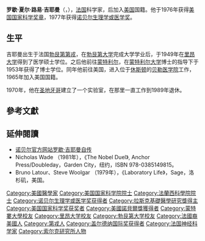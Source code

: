 {{Link style|time=2015-12-11T07:12:41+00:00}}
{{Infobox scientist
|name              = 罗歇·夏尔·路易·吉耶曼
|image             = Roger Guillemin.jpg
|image_size        = 
|caption           = 罗歇·吉耶曼
|birth_date        = {{birth date and age|1924|1|11}}
|birth_place       = {{FRA}}[[第戎|第戎]]
|death_date        = 
|death_place       = 
|residence         = 
|citizenship       = {{USA}}<ref>{{cite book|last=Schlessinger|first=Bernard S|first2=June H.|last2=Schlessinger|title=The who's who of Nobel Prize winners, 1901-1995|year=1996|publisher=Oryx Press|isbn=978-0-89774-899-5|page=133}}</ref>
|nationality       = {{FRA}}
|ethnicity         = 
|field             = [[生物學|生物學]]<br>[[神經學|神經學]]
|work_institutions = [[貝勒醫學院|貝勒醫學院]]
|alma_mater        = [[蒙特婁大學|蒙特婁大學]]<br>[[里昂大學|里昂大學]]
|doctoral_advisor  = [[:en:Hans_Selye|Hans Selye]]
|doctoral_students = {{Link-en|懷利·維爾|Wylie Vale}}
|known_for         = [[神經激素|神經激素]]
|influences        = 
|influenced        = 
|prizes            = [[美國國家科學獎章|美國國家科學獎章]]<br>[[诺贝尔生理学或医学奖|诺贝尔生理学或医学奖]]（1977年）
|religion          = 
|footnotes         = 
|signature         =
}}

'''罗歇·夏尔·路易·吉耶曼'''（{{lang-fr|'''Roger Charles Louis Guillemin'''}}，{{bd|1924年|1月11日}}），[[法国|法国]]科学家，后加入[[美国|美国]]国籍。他于1976年获得[[美国国家科学奖章|美国国家科学奖章]]，1977年获得[[诺贝尔生理学或医学奖|诺贝尔生理学或医学奖]]。

==生平==
吉耶曼出生于法国[[勃艮第|勃艮第]][[第戎|第戎]]，在[[勃艮第大学|勃艮第大学]]完成大学学业后，于1949年在[[里昂大学|里昂大学]]得到了医学硕士学位。之后他前往[[蒙特利尔|蒙特利尔]]，在[[蒙特利尔大学|蒙特利尔大学]]{{Link-en|汉斯·谢耶|Hans Selye}}博士的指导下于1953年获得了博士学位。同年他前往美国，进入位于[[休斯顿|休斯顿]]的[[贝勒医学院|贝勒医学院]]工作，1965年加入美国国籍。

1970年，他在[[圣地牙哥_(美国加州)|圣地牙哥]]建立了一个实验室，在那里一直工作到1989年退休。

== 參考文獻 ==
{{reflist}}

== 延伸閱讀 ==
*[http://nobelprize.org/nobel_prizes/medicine/laureates/1977/guillemin-autobio.html 诺贝尔官方网站罗歇·吉耶曼自传] {{Wayback|url=http://nobelprize.org/nobel_prizes/medicine/laureates/1977/guillemin-autobio.html |date=20070504004250 }}
* Nicholas Wade （1981年），《The Nobel Duel》, Anchor Press/Doubleday，Garden City，纽约，ISBN 978-0385149815。 
* Bruno Latour、Steve Woolgar （1979年），《Laboratory Life》，Sage，洛杉矶，美国。

{{诺贝尔生理学或医学奖获得者 (1976年-2000年)}}
{{美国国家科学奖章|biological}}
{{加拿大盖尔德纳国际奖获得者}}
{{阿尔伯特·拉斯克基础医学研究奖获得者}}

{{Authority control}}
{{DEFAULTSORT:Guillemin, Roger Charles Louis}}
[[Category:美國醫學家|Category:美國醫學家]]
[[Category:美国国家科学院院士|Category:美国国家科学院院士]]
[[Category:法蘭西科學院院士|Category:法蘭西科學院院士]]
[[Category:诺贝尔生理学或医学奖获得者|Category:诺贝尔生理学或医学奖获得者]]
[[Category:拉斯克基礎醫學研究獎得主|Category:拉斯克基礎醫學研究獎得主]]
[[Category:美国国家科学奖获奖者|Category:美国国家科学奖获奖者]]
[[Category:美國諾貝爾獎獲得者|Category:美國諾貝爾獎獲得者]]
[[Category:蒙特婁大學校友|Category:蒙特婁大學校友]]
[[Category:里昂大学校友|Category:里昂大学校友]]
[[Category:勃艮第大学校友|Category:勃艮第大学校友]]
[[Category:法國裔美國人|Category:法國裔美國人]]
[[Category:第戎人|Category:第戎人]]
[[Category:盖尔德纳国际奖获得者|Category:盖尔德纳国际奖获得者]]
[[Category:法国神经科学家|Category:法国神经科学家]]
[[Category:索尔克研究所人物|Category:索尔克研究所人物]]